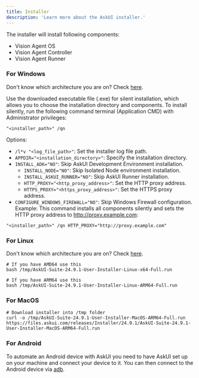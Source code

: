 ```yaml
---
title: Installer
description: 'Learn more about the AskUI installer.'
---
```


The installer will install following components:

- Vision Agent OS
- Vision Agent Controller
- Vision Agent Runner

### For Windows

Don't know which architecture you are on? Check [here](https://winaero.com/check-if-processor-is-32-bit-64-bit-or-arm-in-windows-10/).

<CardGroup cols={2}>
  <Card
    title="Windows for AMD64"
    icon="download"
    href="https://files.askui.com/releases/Installer/24.9.1/AskUI-Suite-24.9.1-Installer-Win-AMD64-Full.exe"
  >
  </Card>
  <Card
    title="Windows for ARM64"
    icon="download"
    href="https://files.askui.com/releases/Installer/24.9.1/AskUI-Suite-24.9.1-Installer-Win-ARM64-Full.exe"
  >
  </Card>
  
</CardGroup>

<Accordion title="Silent Install">
  Use the downloaded executable file (.exe) for silent installation, which allows you to choose the installation directory and components. To install silently, run the following command terminal (Application CMD) with Administrator privileges:

```"<installer_path>" /qn```

Options:
- ```/l*v "<log_file_path>"```: Set the installer log file path.
- ```APPDIR="<installation_directory>"```: Specify the installation directory.
- ```INSTALL_ADK="NO"```: Skip AskUI Development Environment installation.
    - ```INSTALL_NODE="NO"```: Skip Isolated Node environment installation.
    - ```INSTALL_ASKUI_RUNNER="NO"```: Skip AskUI Runner installation.
    - ```HTTP_PROXY="<http_proxy_address>"```: Set the HTTP proxy address.
    - ```HTTPS_PROXY="<https_proxy_address>"```: Set the HTTPS proxy address.
- ```CONFIGURE_WINDOWS_FIREWALL="NO"```: Skip Windows Firewall configuration.
Example:
This command installs all components silently and sets the HTTP proxy address to http://proxy.example.com:

```"<installer_path>" /qn HTTP_PROXY="http://proxy.example.com"```
</Accordion>


### For Linux
Don't know which architecture you are on? Check [here](https://www.scaler.com/topics/cpu-info-linux/).

```
# If you have AMD64 use this
bash /tmp/AskUI-Suite-24.9.1-User-Installer-Linux-x64-Full.run
```

```
# If you have ARM64 use this
bash /tmp/AskUI-Suite-24.9.1-User-Installer-Linux-ARM64-Full.run
```

### For MacOS

```
# Download installer into /tmp folder
curl -o /tmp/AskUI-Suite-24.9.1-User-Installer-MacOS-ARM64-Full.run https://files.askui.com/releases/Installer/24.9.1/AskUI-Suite-24.9.1-User-Installer-MacOS-ARM64-Full.run
```
### For Android

To automate an Android device with AskUI you need to have AskUI set up on your machine and connect your device to it. You can then connect to the Android device via [adb](https://developer.android.com/tools/adb?hl=en).